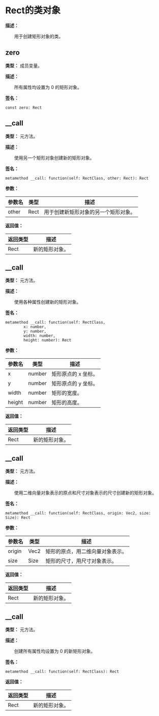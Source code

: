 
# Rect的类对象

**描述：**

&emsp;&emsp;用于创建矩形对象的类。

## zero

**类型：** 成员变量。

**描述：**

&emsp;&emsp;所有属性均设置为 0 的矩形对象。

**签名：**
```tl
const zero: Rect
```

## __call

**类型：** 元方法。

**描述：**

&emsp;&emsp;使用另一个矩形对象创建新的矩形对象。

**签名：**
```tl
metamethod __call: function(self: RectClass, other: Rect): Rect
```

**参数：**

| 参数名 | 类型 | 描述 |
| --- | --- | --- |
| other | Rect | 用于创建新矩形对象的另一个矩形对象。 |

**返回值：**

| 返回类型 | 描述 |
| --- | --- |
| Rect | 新的矩形对象。 |

## __call

**类型：** 元方法。

**描述：**

&emsp;&emsp;使用各种属性创建新的矩形对象。

**签名：**
```tl
metamethod __call: function(self: RectClass,
		x: number,
		y: number,
		width: number,
		height: number): Rect
```

**参数：**

| 参数名 | 类型 | 描述 |
| --- | --- | --- |
| x | number | 矩形原点的 x 坐标。 |
| y | number | 矩形原点的 y 坐标。 |
| width | number | 矩形的宽度。 |
| height | number | 矩形的高度。 |

**返回值：**

| 返回类型 | 描述 |
| --- | --- |
| Rect | 新的矩形对象。 |

## __call

**类型：** 元方法。

**描述：**

&emsp;&emsp;使用二维向量对象表示的原点和尺寸对象表示的尺寸创建新的矩形对象。

**签名：**
```tl
metamethod __call: function(self: RectClass, origin: Vec2, size: Size): Rect
```

**参数：**

| 参数名 | 类型 | 描述 |
| --- | --- | --- |
| origin | Vec2 | 矩形的原点，用二维向量对象表示。 |
| size | Size | 矩形的尺寸，用尺寸对象表示。 |

**返回值：**

| 返回类型 | 描述 |
| --- | --- |
| Rect | 新的矩形对象。 |

## __call

**类型：** 元方法。

**描述：**

&emsp;&emsp;创建所有属性均设置为 0 的新矩形对象。

**签名：**
```tl
metamethod __call: function(self: RectClass): Rect
```

**返回值：**

| 返回类型 | 描述 |
| --- | --- |
| Rect | 新的矩形对象。 |